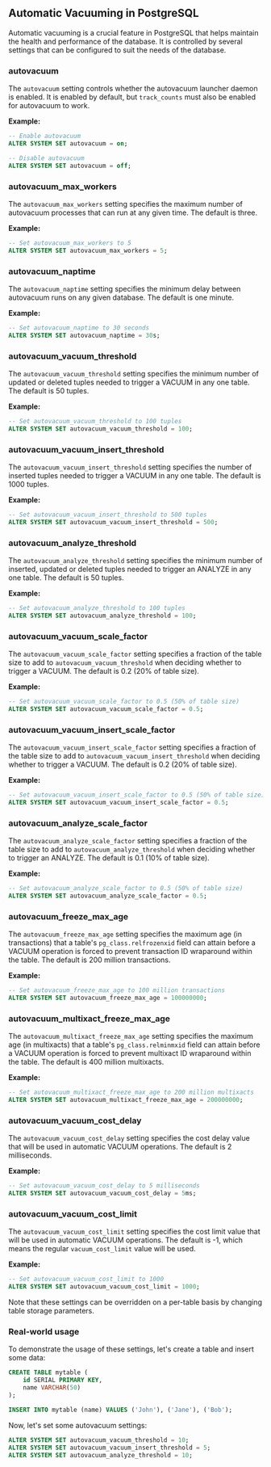 ## Automatic Vacuuming in PostgreSQL

Automatic vacuuming is a crucial feature in PostgreSQL that helps maintain the health and performance of the database. It is controlled by several settings that can be configured to suit the needs of the database.

### autovacuum

The `autovacuum` setting controls whether the autovacuum launcher daemon is enabled. It is enabled by default, but `track_counts` must also be enabled for autovacuum to work.

**Example:**

```sql
-- Enable autovacuum
ALTER SYSTEM SET autovacuum = on;

-- Disable autovacuum
ALTER SYSTEM SET autovacuum = off;
```

### autovacuum_max_workers

The `autovacuum_max_workers` setting specifies the maximum number of autovacuum processes that can run at any given time. The default is three.

**Example:**

```sql
-- Set autovacuum_max_workers to 5
ALTER SYSTEM SET autovacuum_max_workers = 5;
```

### autovacuum_naptime

The `autovacuum_naptime` setting specifies the minimum delay between autovacuum runs on any given database. The default is one minute.

**Example:**

```sql
-- Set autovacuum_naptime to 30 seconds
ALTER SYSTEM SET autovacuum_naptime = 30s;
```

### autovacuum_vacuum_threshold

The `autovacuum_vacuum_threshold` setting specifies the minimum number of updated or deleted tuples needed to trigger a VACUUM in any one table. The default is 50 tuples.

**Example:**

```sql
-- Set autovacuum_vacuum_threshold to 100 tuples
ALTER SYSTEM SET autovacuum_vacuum_threshold = 100;
```

### autovacuum_vacuum_insert_threshold

The `autovacuum_vacuum_insert_threshold` setting specifies the number of inserted tuples needed to trigger a VACUUM in any one table. The default is 1000 tuples.

**Example:**

```sql
-- Set autovacuum_vacuum_insert_threshold to 500 tuples
ALTER SYSTEM SET autovacuum_vacuum_insert_threshold = 500;
```

### autovacuum_analyze_threshold

The `autovacuum_analyze_threshold` setting specifies the minimum number of inserted, updated or deleted tuples needed to trigger an ANALYZE in any one table. The default is 50 tuples.

**Example:**

```sql
-- Set autovacuum_analyze_threshold to 100 tuples
ALTER SYSTEM SET autovacuum_analyze_threshold = 100;
```

### autovacuum_vacuum_scale_factor

The `autovacuum_vacuum_scale_factor` setting specifies a fraction of the table size to add to `autovacuum_vacuum_threshold` when deciding whether to trigger a VACUUM. The default is 0.2 (20% of table size).

**Example:**

```sql
-- Set autovacuum_vacuum_scale_factor to 0.5 (50% of table size)
ALTER SYSTEM SET autovacuum_vacuum_scale_factor = 0.5;
```

### autovacuum_vacuum_insert_scale_factor

The `autovacuum_vacuum_insert_scale_factor` setting specifies a fraction of the table size to add to `autovacuum_vacuum_insert_threshold` when deciding whether to trigger a VACUUM. The default is 0.2 (20% of table size).

**Example:**

```sql
-- Set autovacuum_vacuum_insert_scale_factor to 0.5 (50% of table size)
ALTER SYSTEM SET autovacuum_vacuum_insert_scale_factor = 0.5;
```

### autovacuum_analyze_scale_factor

The `autovacuum_analyze_scale_factor` setting specifies a fraction of the table size to add to `autovacuum_analyze_threshold` when deciding whether to trigger an ANALYZE. The default is 0.1 (10% of table size).

**Example:**

```sql
-- Set autovacuum_analyze_scale_factor to 0.5 (50% of table size)
ALTER SYSTEM SET autovacuum_analyze_scale_factor = 0.5;
```

### autovacuum_freeze_max_age

The `autovacuum_freeze_max_age` setting specifies the maximum age (in transactions) that a table's `pg_class.relfrozenxid` field can attain before a VACUUM operation is forced to prevent transaction ID wraparound within the table. The default is 200 million transactions.

**Example:**

```sql
-- Set autovacuum_freeze_max_age to 100 million transactions
ALTER SYSTEM SET autovacuum_freeze_max_age = 100000000;
```

### autovacuum_multixact_freeze_max_age

The `autovacuum_multixact_freeze_max_age` setting specifies the maximum age (in multixacts) that a table's `pg_class.relminmxid` field can attain before a VACUUM operation is forced to prevent multixact ID wraparound within the table. The default is 400 million multixacts.

**Example:**

```sql
-- Set autovacuum_multixact_freeze_max_age to 200 million multixacts
ALTER SYSTEM SET autovacuum_multixact_freeze_max_age = 200000000;
```

### autovacuum_vacuum_cost_delay

The `autovacuum_vacuum_cost_delay` setting specifies the cost delay value that will be used in automatic VACUUM operations. The default is 2 milliseconds.

**Example:**

```sql
-- Set autovacuum_vacuum_cost_delay to 5 milliseconds
ALTER SYSTEM SET autovacuum_vacuum_cost_delay = 5ms;
```

### autovacuum_vacuum_cost_limit

The `autovacuum_vacuum_cost_limit` setting specifies the cost limit value that will be used in automatic VACUUM operations. The default is -1, which means the regular `vacuum_cost_limit` value will be used.

**Example:**

```sql
-- Set autovacuum_vacuum_cost_limit to 1000
ALTER SYSTEM SET autovacuum_vacuum_cost_limit = 1000;
```

Note that these settings can be overridden on a per-table basis by changing table storage parameters.

### Real-world usage

To demonstrate the usage of these settings, let's create a table and insert some data:

```sql
CREATE TABLE mytable (
    id SERIAL PRIMARY KEY,
    name VARCHAR(50)
);

INSERT INTO mytable (name) VALUES ('John'), ('Jane'), ('Bob');
```

Now, let's set some autovacuum settings:

```sql
ALTER SYSTEM SET autovacuum_vacuum_threshold = 10;
ALTER SYSTEM SET autovacuum_vacuum_insert_threshold = 5;
ALTER SYSTEM SET autovacuum_analyze_threshold = 10;
```
